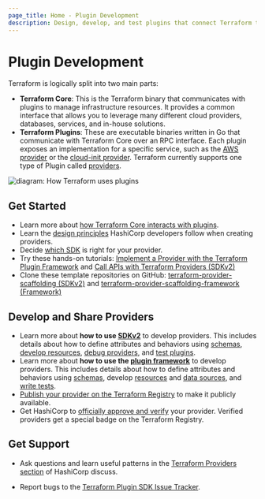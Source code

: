 ```yaml
---
page_title: Home - Plugin Development
description: Design, develop, and test plugins that connect Terraform to external services.
---
```


# Plugin Development

Terraform is logically split into two main parts:

- **Terraform Core**: This is the Terraform binary that communicates with plugins to manage infrastructure resources. It provides a common interface that allows you to leverage many different cloud providers, databases, services, and in-house solutions.
- **Terraform Plugins**: These are executable binaries written in Go that communicate with Terraform Core over an RPC interface. Each plugin exposes an implementation for a specific service, such as the [AWS provider](https://registry.terraform.io/providers/hashicorp/aws/latest)
  or the [cloud-init provider](https://registry.terraform.io/providers/hashicorp/cloudinit/latest/docs). Terraform currently supports one type of Plugin called [providers](/language/providers).

![diagram: How Terraform uses plugins](/img/docs/terraform-plugin-overview.png)

## Get Started

- Learn more about [how Terraform Core interacts with plugins](/plugin/how-terraform-works).
- Learn the [design principles](/plugin/hashicorp-provider-design-principles) HashiCorp developers follow when creating providers.
- Decide [which SDK](/plugin/which-sdk) is right for your provider.
- Try these hands-on tutorials: [Implement a Provider with the Terraform Plugin Framework](/terraform/tutorials/providers-plugin-framework) and [Call APIs with Terraform Providers (SDKv2)](/terraform/tutorials/providers) 
- Clone these template repositories on GitHub: [terraform-provider-scaffolding (SDKv2)](https://github.com/hashicorp/terraform-provider-scaffolding) and [terraform-provider-scaffolding-framework (Framework)](https://github.com/hashicorp/terraform-provider-scaffolding-framework)

## Develop and Share Providers

- Learn more about **how to use [SDKv2](/plugin/sdkv2)** to develop providers. This includes details about how to define attributes and behaviors using [schemas](/plugin/sdkv2/schemas), [develop resources](/plugin/sdkv2/resources), [debug providers](/plugin/sdkv2/debugging), and [test plugins](/plugin/sdkv2/testing).
- Learn more about **how to use the [plugin framework](/plugin/framework)** to develop providers. This includes details about how to define attributes and behaviors using [schemas](/plugin/framework/schemas), develop [resources](/plugin/framework/resources) and [data sources](/plugin/framework/data-sources), and [write tests](/plugin/framework/acctests).
- [Publish your provider on the Terraform Registry](/registry/providers/publishing) to make it publicly available.
- Get HashiCorp to [officially approve and verify](/docs/partnerships) your provider. Verified providers get a special badge on the Terraform Registry.

## Get Support

- Ask questions and learn useful patterns in the [Terraform Providers section](https://discuss.hashicorp.com/c/terraform-providers/tf-plugin-sdk/43) of HashiCorp discuss.

- Report bugs to the [Terraform Plugin SDK Issue Tracker](https://github.com/hashicorp/terraform-plugin-sdk/issues).
